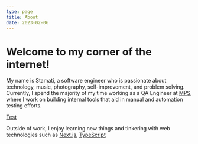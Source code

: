 ```yaml
---
type: page
title: About
date: 2023-02-06
---
```


# Welcome to my corner of the internet!

My name is Stamati, a software engineer who is passionate about technology, music, photography, self-improvement, and problem solving.
Currently, I spend the majority of my time working as a QA Engineer at [MPS](https://municipalparkingservices.com?ref=stamos.xyz), where I work on building internal tools 
that aid in manual and automation testing efforts.

<a href="https://google.com">Test</a>

Outside of work, I enjoy learning new things and tinkering with web technologies such as [Next.js](https://nextjs.org),
[TypeScript](https://typescriptlang.com)



